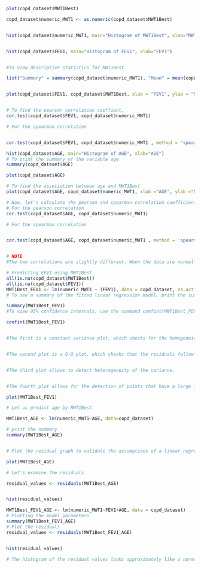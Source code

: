








```{r Assessing distributions and correlation coefficients}



plot(copd_dataset$MWT1Best)

copd_dataset$numeric_MWT1 <- as.numeric(copd_dataset$MWT1Best)


hist(copd_dataset$numeric_MWT1, main="Histogram of MWT1Best", xlab="MWT1Best", breaks=12) 


hist(copd_dataset$FEV1, main="Histogram of FEV1", xlab="FEV1") 


#To view descriptive statistics for MWT1Best

list("Summary" = summary(copd_dataset$numeric_MWT1), "Mean" = mean(copd_dataset$numeric_MWT1, na.rm=TRUE), "Standard Deviation" = sd(copd_dataset$numeric_MWT1, na.rm=TRUE), "Range" = range(copd_dataset$numeric_MWT1, na.rm=TRUE), "Inter-Quartile Range" = IQR(copd_dataset$numeric_MWT1, na.rm=TRUE))


plot(copd_dataset$FEV1, copd_dataset$MWT1Best, xlab = "FEV1", ylab = "MWT1Best") 


# To find the pearson correlation coeffient,
cor.test(copd_dataset$FEV1, copd_dataset$numeric_MWT1)

# For the spearman correlation


cor.test(copd_dataset$FEV1, copd_dataset$numeric_MWT1 , method = 'spearman')

```
```{r some more plotting}

hist(copd_dataset$AGE, main="Histogram of AGE", xlab="AGE")
# To print the summary of the variable age
summary(copd_dataset$AGE)

plot(copd_dataset$AGE)

# To find the association between age and MWT1Best
plot(copd_dataset$AGE, copd_dataset$numeric_MWT1, xlab ="AGE", ylab ="MWT1Best")

# Now, let's calculate the pearson and spearman correlation coefficient
# For the pearson correlation
cor.test(copd_dataset$AGE, copd_dataset$numeric_MWT1)

# For the spearman correlation


cor.test(copd_dataset$AGE, copd_dataset$numeric_MWT1 , method = 'spearman')


# NOTE
#The two correlations are slightly different. When the data are normally distributed, you should expect Pearson’s and Spearman’s to be reasonably similar - but there will be greater differences when distributions are skewed or there are outliers.  


```




```{r linear regression}

# Predicting EFV1 using MWT1Best
all(is.na(copd_dataset$MWT1Best))
all(is.na(copd_dataset$FEV1))
MWT1Best_FEV1 <- lm(numeric_MWT1 ~ (FEV1), data = copd_dataset, na.action=na.exclude)
# To see a summary of the fitted linear regression model, print the summary

summary(MWT1Best_FEV1)
#To view 95% confidence intervals, use the command confint(MWT1Best_FEV1)

confint(MWT1Best_FEV1)


#The first is a constant variance plot, which checks for the homogeneity of the variance and the linear relation. If you see no pattern in this graph, then your assumptions are met. 


#The second plot is a Q-Q plot, which checks that the residuals follow a normal distribution. The points should fall on a line if the normality assumption is met. 


#The third plot allows to detect heterogeneity of the variance. 


#The fourth plot allows for the detection of points that have a large impact on the regression coefficients. 

plot(MWT1Best_FEV1)
```



```{r linear regression 2}

# Let us predict age by MWT1Best

MWT1Best_AGE <- lm(numeric_MWT1~AGE, data=copd_dataset) 

# print the summary
summary(MWT1Best_AGE)


# Plot the residual graph to validate the assumptions of a linear regression model

plot(MWT1Best_AGE)

# Let's examine the residuals

residual_values <- residuals(MWT1Best_AGE)


hist(residual_values)
```


```{r multiple linear regression}


MWT1Best_FEV1_AGE <- lm(numeric_MWT1~FEV1+AGE, data = copd_dataset)
# Plotting the model parameters
summary(MWT1Best_FEV1_AGE)
# Plot the residuals
residual_values <- residuals(MWT1Best_FEV1_AGE)


hist(residual_values)

# The histogram of the residual values looks approximately like a normal distribution, so we can safely assume that the conditions of linear regression are intact and the model is valid 

```

      
      
      
    
